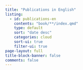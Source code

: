 ```yaml
---
title: "Publications in English"
listing:
  - id: publications-en
    contents: "book/**/index.qmd"
    type: default
    sort: "date desc"
    categories: cloud
    sort-ui: true
    filter-ui: true
page-layout: full
title-block-banner: false
comments: false
---
```


::: {#publications-en}
:::
